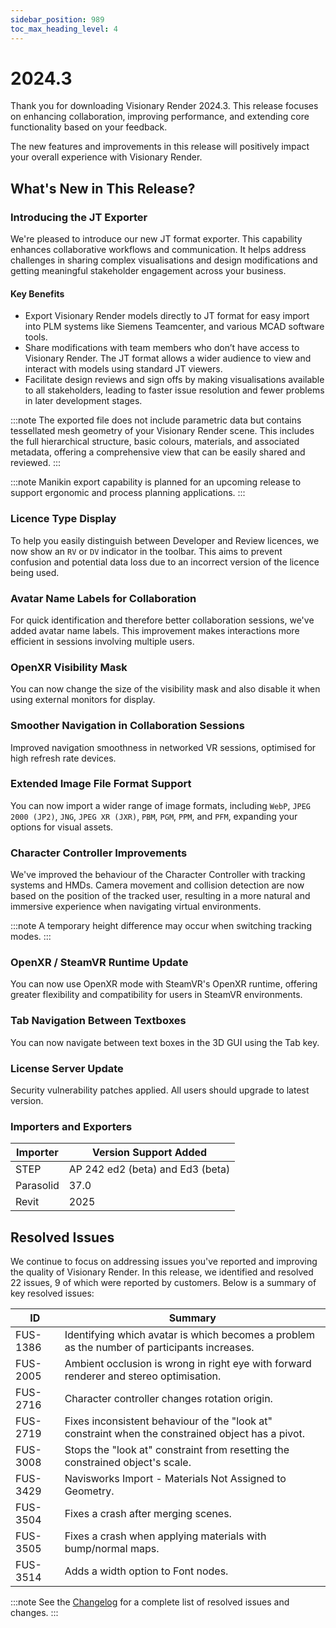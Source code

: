 ```yaml
---
sidebar_position: 989
toc_max_heading_level: 4
---
```


# 2024.3

Thank you for downloading Visionary Render 2024.3. This release focuses on enhancing collaboration, improving performance, and extending core functionality based on your feedback. 

The new features and improvements in this release will positively impact your overall experience with Visionary Render.

## What's New in This Release?

### Introducing the JT Exporter

We're pleased to introduce our new JT format exporter. This capability enhances collaborative workflows and communication. It helps address challenges in sharing complex visualisations and design modifications and getting meaningful stakeholder engagement across your business.

#### Key Benefits

- Export Visionary Render models directly to JT format for easy import into PLM systems like Siemens Teamcenter, and various MCAD software tools.
- Share modifications with team members who don’t have access to Visionary Render. The JT format allows a wider audience to view and interact with models using standard JT viewers.
- Facilitate design reviews and sign offs by making visualisations available to all stakeholders, leading to faster issue resolution and fewer problems in later development stages.

:::note
The exported file does not include parametric data but contains tessellated mesh geometry of your Visionary Render scene. This includes the full hierarchical structure, basic colours, materials, and associated metadata, offering a comprehensive view that can be easily shared and reviewed.
:::

:::note
Manikin export capability is planned for an upcoming release to support ergonomic and process planning applications.
:::

### Licence Type Display

To help you easily distinguish between Developer and Review licences, we now show an `RV` or `DV` indicator in the toolbar. This aims to prevent confusion and potential data loss due to an incorrect version of the licence being used.

### Avatar Name Labels for Collaboration

For quick identification and therefore better collaboration sessions, we've added avatar name labels. This improvement makes interactions more efficient in sessions involving multiple users.

### OpenXR Visibility Mask 

You can now change the size of the visibility mask and also disable it when using external monitors for display. 

### Smoother Navigation in Collaboration Sessions

Improved navigation smoothness in networked VR sessions, optimised for high refresh rate devices.

### Extended Image File Format Support

You can now import a wider range of image formats, including `WebP`, `JPEG 2000 (JP2)`, `JNG`, `JPEG XR (JXR)`, `PBM`, `PGM`, `PPM`, and `PFM`, expanding your options for visual assets.

### Character Controller Improvements 

We've improved the behaviour of the Character Controller with tracking systems and HMDs. Camera movement and collision detection are now based on the position of the tracked user, resulting in a more natural and immersive experience when navigating virtual environments.

:::note
A temporary height difference may occur when switching tracking modes.
:::

### OpenXR / SteamVR Runtime Update

You can now use OpenXR mode with SteamVR's OpenXR runtime, offering greater flexibility and compatibility for users in SteamVR environments.

### Tab Navigation Between Textboxes

You can now navigate between text boxes in the 3D GUI using the Tab key. 

### License Server Update

Security vulnerability patches applied. All users should upgrade to latest version.

### Importers and Exporters

| Importer | Version Support Added |
|---|---|
| STEP | AP 242 ed2 (beta) and Ed3 (beta) |
| Parasolid | 37.0 |
| Revit | 2025 |

## Resolved Issues

We continue to focus on addressing issues you've reported and improving the quality of Visionary Render. In this release, we identified and resolved 22 issues, 9 of which were reported by customers. Below is a summary of key resolved issues:

| ID | Summary |
|---|---|
| FUS-1386 | Identifying which avatar is which becomes a problem as the number of participants increases. |
| FUS-2005 | Ambient occlusion is wrong in right eye with forward renderer and stereo optimisation. |
| FUS-2716 | Character controller changes rotation origin. |
| FUS-2719 | Fixes inconsistent behaviour of the "look at" constraint when the constrained object has a pivot. |
| FUS-3008 | Stops the "look at" constraint from resetting the constrained object's scale. |
| FUS-3429 | Navisworks Import - Materials Not Assigned to Geometry. |
| FUS-3504 | Fixes a crash after merging scenes. |
| FUS-3505 | Fixes a crash when applying materials with bump/normal maps. |
| FUS-3514 | Adds a width option to Font nodes. |

:::note
See the [Changelog](../../changelogs/visionary-render#20243) for a complete list of resolved issues and changes.
:::
